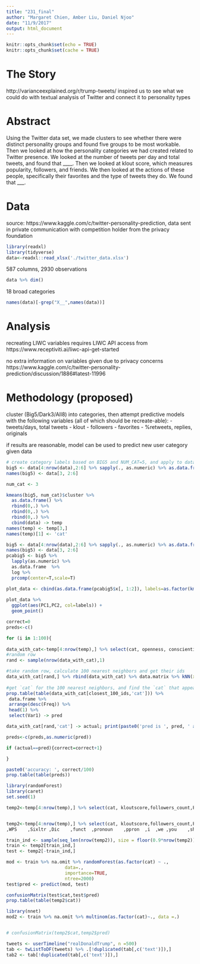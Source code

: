 ```yaml
---
title: "231_final"
author: "Margaret Chien, Amber Liu, Daniel Njoo"
date: "11/9/2017"
output: html_document
---
```


```r
knitr::opts_chunk$set(echo = TRUE)
knitr::opts_chunk$set(cache = TRUE)
```

# The Story
http://varianceexplained.org/r/trump-tweets/ inspired us to see what we could do with textual analysis of Twitter and connect it to personality types

# Abstract
Using the Twitter data set, we made clusters to see whether there were distinct personality groups and found five groups to be most workable. Then we looked at how the personality categories we had created related to Twitter presence. We looked at the number of tweets per day and total tweets, and found that ____. Then we looked at klout score, which measures popularity, followers, and friends. We then looked at the actions of these people, specifically their favorites and the type of tweets they do. We found that ___.

# Data
source: https://www.kaggle.com/c/twitter-personality-prediction, data sent in private communication with competition holder from the privacy foundation

```r
library(readxl)
library(tidyverse)
data<-readxl::read_xlsx('./twitter_data.xlsx')
```

587 columns, 2930 observations 
```r
data %>% dim()
```

18 broad categories
```r
names(data)[-grep("X__",names(data))]
```

# Analysis 

recreating LIWC variables requires LIWC API access from https://www.receptiviti.ai/liwc-api-get-started

no extra information on variables given due to privacy concerns https://www.kaggle.com/c/twitter-personality-prediction/discussion/1886#latest-11996

# Methodology (proposed)

cluster (Big5/Dark3/All8) into categories, then attempt predictive models with the following variables (all of which should be recreate-able):
- tweets/days, total tweets
- klout 
- followers
- favorites
- %retweets, replies, originals

if results are reasonable, model can be used to predict new user category given data

```r
# create category labels based on BIG5 and NUM_CAT=5, and apply to dataset: temp
big5 <- data[4:nrow(data),2:6] %>% sapply(., as.numeric) %>% as.data.frame()
names(big5) <- data[3, 2:6]

num_cat <- 3

kmeans(big5, num_cat)$cluster %>% 
  as.data.frame() %>% 
  rbind(0,.) %>%
  rbind(0,.) %>%
  rbind(0,.) %>% 
  cbind(data) -> temp
names(temp) <- temp[3,]
names(temp)[1] <- 'cat'
```

```r
big5 <- data[4:nrow(data),2:6] %>% sapply(., as.numeric) %>% as.data.frame()
names(big5) <- data[3, 2:6]
pcabig5 <- big5 %>% 
  lapply(as.numeric) %>% 
  as.data.frame  %>% 
  log %>% 
  prcomp(center=T,scale=T)

plot_data <- cbind(as.data.frame(pcabig5$x[, 1:2]), labels=as.factor(kmeans(big5, 5)$cluster))
                   
plot_data %>% 
  ggplot(aes(PC1,PC2, col=labels)) +
  geom_point() 
```

```r
correct=0
preds<-c()

for (i in 1:100){
   
data_with_cat<-temp[4:nrow(temp),] %>% select(cat, openness, conscientiousness, Neuroticism, agreeableness, extraversion) %>% na.omit
#random row
rand <- sample(nrow(data_with_cat),1)

#take random row, calculate 100 nearest neighbors and get their ids
data_with_cat[rand,] %>% rbind(data_with_cat) %>% data.matrix %>% kNN(x=.,k=100) %>% .$id %>% head(1) -> closest_100_ids
 
#get `cat` for the 100 nearest neighbors, and find the `cat` that appears most -> pred, compare with actual
prop.table(table(data_with_cat[closest_100_ids,'cat'])) %>% 
 data.frame %>% 
 arrange(desc(Freq)) %>% 
 head(1) %>% 
 select(Var1) -> pred

data_with_cat[rand,'cat'] -> actual; print(paste0('pred is ', pred, ' actual is ', actual))

preds<-c(preds,as.numeric(pred))

if (actual==pred){correct=correct+1}

}

paste0('accuracy: ', correct/100)
prop.table(table(preds))
```


```r
library(randomForest)
library(caret)
set.seed(1)

temp2<-temp[4:nrow(temp),] %>% select(cat, kloutscore,followers_count,PercentOrigTweets, PercentRT,PercentReplies, AllTweetsAvg, posemo, negemo, WC)


temp2<-temp[4:nrow(temp),] %>% select(cat, kloutscore,followers_count,PercentOrigTweets, PercentRT,PercentReplies, AllTweetsAvg, posemo, negemo, WC
,WPS	,Sixltr	,Dic	,funct	,pronoun	,ppron	,i	,we	,you	,shehe	,they	,ipron	,article	,verb	,auxverb	,past	,present	,future	,adverb	,preps,	conj, negate,	quant,	number,	swear	,social	,family	,friend	,humans	,affect	,posemo	,negemo	,anx	,anger	,sad	,cogmech	,insight	,cause	,discrep	,tentat	,certain,	inhib,	incl,	excl,	percept,	see,	hear,	feel,	bio,	body,	health,	sexual,	ingest,	relativ,	motion,	space,	time,	work,	achieve,	leisure,	home,	money,	relig,	death,	assent,	nonfl,	filler,	Period,	Comma,	Colon,	SemiC,	QMark,	Exclam,	Dash,	Quote,	Apostro,	Parenth,	OtherP,	AllPct)

train_ind <- sample(seq_len(nrow(temp2)), size = floor(0.9*nrow(temp2)))
train <- temp2[train_ind,]
test <- temp2[-train_ind,]

mod <- train %>% na.omit %>% randomForest(as.factor(cat) ~ .,
                      data=., 
                      importance=TRUE, 
                      ntree=2000)
test$pred <- predict(mod, test)

confusionMatrix(test$cat,test$pred)
prop.table(table(temp2$cat))

library(nnet)
mod2 <- train %>% na.omit %>% multinom(as.factor(cat)~., data =.)


# confusionMatrix(temp2$cat,temp2$pred)
```



```r
tweets <- userTimeline("realDonaldTrump", n =500)
tab <- twListToDF(tweets) %>% .[!duplicated(tab[,c('text')]),]
tab2 <- tab[!duplicated(tab[,c('text')]),]
```


